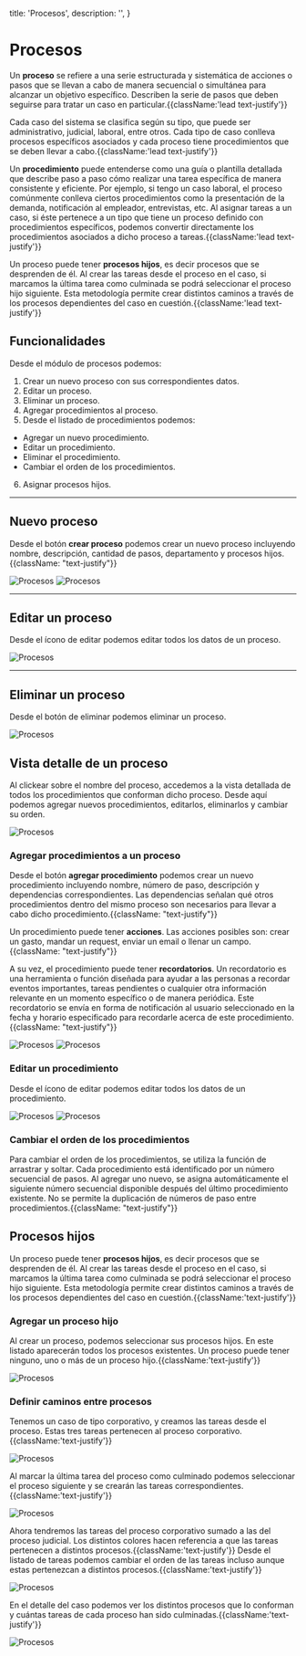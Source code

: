   title: 'Procesos',
  description: '',
}

# Procesos

Un **proceso** se refiere a una serie estructurada y sistemática de acciones o pasos que se llevan a cabo de manera secuencial o simultánea para alcanzar un objetivo específico. Describen la serie de pasos que deben seguirse para tratar un caso en particular.{{className:'lead text-justify'}}

Cada caso del sistema se clasifica según su tipo, que puede ser administrativo, judicial, laboral, entre otros. Cada tipo de caso conlleva procesos específicos asociados y cada proceso tiene procedimientos que se deben llevar a cabo.{{className:'lead text-justify'}}

Un **procedimiento** puede entenderse como una guía o plantilla detallada que describe paso a paso cómo realizar una tarea específica de manera consistente y eficiente.
Por ejemplo, si tengo un caso laboral, el proceso comúnmente conlleva ciertos procedimientos como la presentación de la demanda, notificación al empleador, entrevistas, etc.
Al asignar tareas a un caso, si éste pertenece a un tipo que tiene un proceso definido con procedimientos específicos, podemos convertir directamente los procedimientos asociados a dicho proceso a tareas.{{className:'lead text-justify'}}

Un proceso puede tener **procesos hijos**, es decir procesos que se desprenden de él. Al crear las tareas desde el proceso en el caso, si marcamos la última tarea como culminada se podrá seleccionar el proceso hijo siguiente. Esta metodología permite crear distintos caminos a través de los procesos dependientes del caso en cuestión.{{className:'lead text-justify'}}

## Funcionalidades

Desde el módulo de procesos podemos:

1. Crear un nuevo proceso con sus correspondientes datos.
2. Editar un proceso.
3. Eliminar un proceso.
4. Agregar procedimientos al proceso.
5. Desde el listado de procedimientos podemos:

- Agregar un nuevo procedimiento.
- Editar un procedimiento.
- Eliminar el procedimiento.
- Cambiar el orden de los procedimientos.

6. Asignar procesos hijos.

---

## Nuevo proceso

Desde el botón **crear proceso** podemos crear un nuevo proceso incluyendo nombre, descripción, cantidad de pasos, departamento y procesos hijos. {{className: "text-justify"}}

<Image src="/images/procesos-1.png" alt="Procesos" width={1097} height={946} />

<Image src="/images/procesos-2.png" alt="Procesos" width={1053} height={740} />

---

## Editar un proceso

Desde el ícono de editar <ModeEditIcon /> podemos editar todos los datos de un proceso.

<Image src="/images/procesos-4.png" alt="Procesos" width={1055} height={737} />

---

## Eliminar un proceso

Desde el botón de eliminar <DeleteIcon/> podemos eliminar un proceso.

<Image src="/images/procesos-1.png" alt="Procesos" width={1097} height={946} />

## Vista detalle de un proceso

Al clickear sobre el nombre del proceso, accedemos a la vista detallada de todos los procedimientos que conforman dicho proceso. Desde aquí podemos agregar nuevos procedimientos, editarlos, eliminarlos y cambiar su orden.

<Image src="/images/procesos-5.png" alt="Procesos" width={1096} height={793} />

### Agregar procedimientos a un proceso

Desde el botón **agregar procedimiento** podemos crear un nuevo procedimiento incluyendo nombre, número de paso, descripción y dependencias correspondientes.
Las dependencias señalan qué otros procedimientos dentro del mismo proceso son necesarios para llevar a cabo dicho procedimiento.{{className: "text-justify"}}

Un procedimiento puede tener **acciones**. Las acciones posibles son: crear un gasto, mandar un request, enviar un email o llenar un campo.{{className: "text-justify"}}

A su vez, el procedimiento puede tener **recordatorios**. Un recordatorio es una herramienta o función diseñada para ayudar a las personas a recordar eventos importantes, tareas pendientes o cualquier otra información relevante en un momento específico o de manera periódica. Este recordatorio se envía en forma de notificación al usuario seleccionado en la fecha y horario especificado para recordarle acerca de este procedimiento.{{className: "text-justify"}}

<Image src="/images/procesos-7.png" alt="Procesos" width={1094} height={787} />

<Image src="/images/procesos-6.png" alt="Procesos" width={1096} height={1007} />

### Editar un procedimiento

Desde el ícono de editar <ModeEditIcon /> podemos editar todos los datos de un procedimiento.

<Image src="/images/procesos-7.png" alt="Procesos" width={1094} height={787} />

<Image src="/images/procesos-4.png" alt="Procesos" width={1055} height={737} />

### Cambiar el orden de los procedimientos

Para cambiar el orden de los procedimientos, se utiliza la función de arrastrar y soltar. Cada procedimiento está identificado por un número secuencial de pasos. Al agregar uno nuevo, se asigna automáticamente el siguiente número secuencial disponible después del último procedimiento existente. No se permite la duplicación de números de paso entre procedimientos.{{className: "text-justify"}}

## Procesos hijos

Un proceso puede tener **procesos hijos**, es decir procesos que se desprenden de él. Al crear las tareas desde el proceso en el caso, si marcamos la última tarea como culminada se podrá seleccionar el proceso hijo siguiente. Esta metodología permite crear distintos caminos a través de los procesos dependientes del caso en cuestión.{{className:'text-justify'}}

### Agregar un proceso hijo

Al crear un proceso, podemos seleccionar sus procesos hijos. En este listado aparecerán todos los procesos existentes. Un proceso puede tener ninguno, uno o más de un proceso hijo.{{className:'text-justify'}}

<Image src="/images/procesos-8.png" alt="Procesos" width={1012} height={679} />

### Definir caminos entre procesos

Tenemos un caso de tipo corporativo, y creamos las tareas desde el proceso. Estas tres tareas pertenecen al proceso corporativo.{{className:'text-justify'}}

<Image src="/images/procesos-9.png" alt="Procesos" width={1090} height={845} />

Al marcar la última tarea del proceso como culminado podemos seleccionar el proceso siguiente y se crearán las tareas correspondientes.{{className:'text-justify'}}

<Image src="/images/procesos-10.png" alt="Procesos" width={856} height={579} />

Ahora tendremos las tareas del proceso corporativo sumado a las del proceso judicial. Los distintos colores hacen referencia a que las tareas pertenecen a distintos procesos.{{className:'text-justify'}}
Desde el listado de tareas podemos cambiar el orden de las tareas incluso aunque estas pertenezcan a distintos procesos.{{className:'text-justify'}}

<Image src="/images/procesos-11.png" alt="Procesos" width={1094} height={846} />

En el detalle del caso podemos ver los distintos procesos que lo conforman y cuántas tareas de cada proceso han sido culminadas.{{className:'text-justify'}}

<Image
  src="/images/procesos-12.png"
  alt="Procesos"
  width={1088}
  height={1017}
/>
